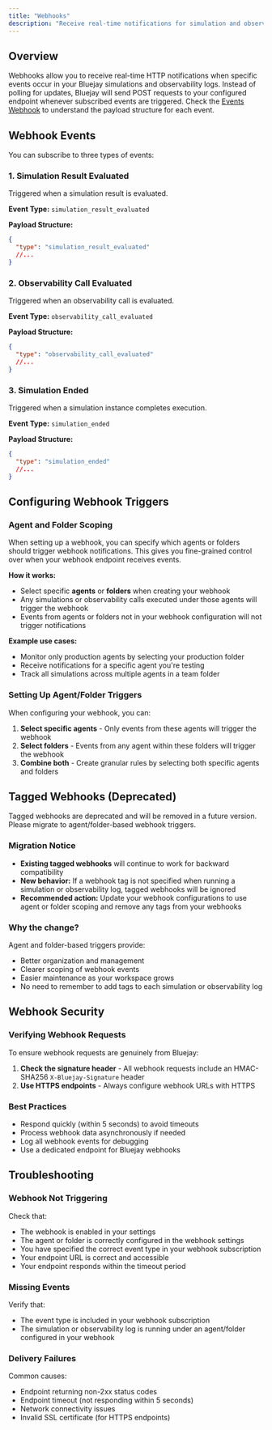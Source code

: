 ```yaml
---
title: "Webhooks"
description: "Receive real-time notifications for simulation and observability events"
---
```


## Overview

Webhooks allow you to receive real-time HTTP notifications when specific events occur in your Bluejay simulations and observability logs. Instead of polling for updates, Bluejay will send POST requests to your configured endpoint whenever subscribed events are triggered. Check the [Events Webhook](/api-reference/webhook/events-webhook) to understand the payload structure for each event.

## Webhook Events

You can subscribe to three types of events:

### 1. Simulation Result Evaluated

Triggered when a simulation result is evaluated.

**Event Type:** `simulation_result_evaluated`

**Payload Structure:**

```json
{
  "type": "simulation_result_evaluated"
  //...
}
```

### 2. Observability Call Evaluated

Triggered when an observability call is evaluated.

**Event Type:** `observability_call_evaluated`

**Payload Structure:**

```json
{
  "type": "observability_call_evaluated"
  //...
}
```

### 3. Simulation Ended

Triggered when a simulation instance completes execution.

**Event Type:** `simulation_ended`

**Payload Structure:**

```json
{
  "type": "simulation_ended"
  //...
}
```

## Configuring Webhook Triggers

### Agent and Folder Scoping

When setting up a webhook, you can specify which agents or folders should trigger webhook notifications. This gives you fine-grained control over when your webhook endpoint receives events.

**How it works:**

- Select specific **agents** or **folders** when creating your webhook
- Any simulations or observability calls executed under those agents will trigger the webhook
- Events from agents or folders not in your webhook configuration will not trigger notifications

**Example use cases:**

- Monitor only production agents by selecting your production folder
- Receive notifications for a specific agent you're testing
- Track all simulations across multiple agents in a team folder

### Setting Up Agent/Folder Triggers

When configuring your webhook, you can:

1. **Select specific agents** - Only events from these agents will trigger the webhook
2. **Select folders** - Events from any agent within these folders will trigger the webhook
3. **Combine both** - Create granular rules by selecting both specific agents and folders

## Tagged Webhooks (Deprecated)

<Warning>
  Tagged webhooks are deprecated and will be removed in a future version. Please
  migrate to agent/folder-based webhook triggers.
</Warning>

### Migration Notice

- **Existing tagged webhooks** will continue to work for backward compatibility
- **New behavior:** If a webhook tag is not specified when running a simulation or observability log, tagged webhooks will be ignored
- **Recommended action:** Update your webhook configurations to use agent or folder scoping and remove any tags from your webhooks

### Why the change?

Agent and folder-based triggers provide:

- Better organization and management
- Clearer scoping of webhook events
- Easier maintenance as your workspace grows
- No need to remember to add tags to each simulation or observability log

## Webhook Security

### Verifying Webhook Requests

To ensure webhook requests are genuinely from Bluejay:

1. **Check the signature header** - All webhook requests include an HMAC-SHA256 `X-Bluejay-Signature` header
3. **Use HTTPS endpoints** - Always configure webhook URLs with HTTPS

### Best Practices

- Respond quickly (within 5 seconds) to avoid timeouts
- Process webhook data asynchronously if needed
- Log all webhook events for debugging
- Use a dedicated endpoint for Bluejay webhooks


## Troubleshooting

### Webhook Not Triggering

Check that:

- The webhook is enabled in your settings
- The agent or folder is correctly configured in the webhook settings
- You have specified the correct event type in your webhook subscription
- Your endpoint URL is correct and accessible
- Your endpoint responds within the timeout period

### Missing Events

Verify that:

- The event type is included in your webhook subscription
- The simulation or observability log is running under an agent/folder configured in your webhook

### Delivery Failures

Common causes:

- Endpoint returning non-2xx status codes
- Endpoint timeout (not responding within 5 seconds)
- Network connectivity issues
- Invalid SSL certificate (for HTTPS endpoints)
